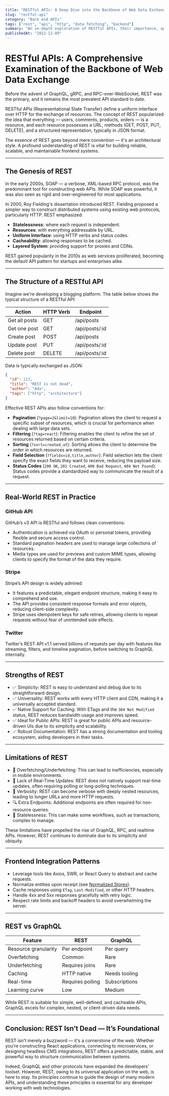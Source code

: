 ```yaml
---
title: "RESTful APIs: A Deep Dive into the Backbone of Web Data Exchange"
slug: "restful-api"
category: "Back end APIs"
tags: ["rest", "api", "http", "data fetching", "backend"]
summary: "An in-depth exploration of RESTful APIs, their importance, operational mechanism, and how modern frontend applications optimally consume them. Discover conventions, industry applications, caching, pagination, and prime practices for scalable API design."
publishedAt: "2022-12-09"
---
```


# RESTful APIs: A Comprehensive Examination of the Backbone of Web Data Exchange

Before the advent of GraphQL, gRPC, and RPC-over-WebSocket, REST was the primary, and it remains the most prevalent API standard to date.

RESTful APIs (Representational State Transfer) define a uniform interface over HTTP for the exchange of resources. The concept of REST popularized the idea that everything — users, comments, products, orders — is a resource, and each resource possesses a URL, methods (GET, POST, PUT, DELETE), and a structured representation, typically in JSON format.

The essence of REST goes beyond mere convention — it's an architectural style. A profound understanding of REST is vital for building reliable, scalable, and maintainable frontend systems.

---

## The Genesis of REST

In the early 2000s, SOAP — a verbose, XML-based RPC protocol, was the predominant tool for constructing web APIs. While SOAP was powerful, it was also seen as rigid and over-engineered for most applications.

In 2000, Roy Fielding's dissertation introduced REST. Fielding proposed a simpler way to construct distributed systems using existing web protocols, particularly HTTP. REST emphasized:
- **Statelessness**: where each request is independent.
- **Resources**: with everything addressable by URL.
- **Uniform Interface**: using HTTP verbs and status codes.
- **Cacheability**: allowing responses to be cached.
- **Layered System**: providing support for proxies and CDNs.

REST gained popularity in the 2010s as web services proliferated, becoming the default API pattern for startups and enterprises alike.

---

## The Structure of a RESTful API

Imagine we're developing a blogging platform. The table below shows the typical structure of a RESTful API:

| Action         | HTTP Verb | Endpoint          |
|----------------|-----------|-------------------|
| Get all posts  | GET       | /api/posts        |
| Get one post   | GET       | /api/posts/:id    |
| Create post    | POST      | /api/posts        |
| Update post    | PUT       | /api/posts/:id    |
| Delete post    | DELETE    | /api/posts/:id    |

Data is typically exchanged as JSON:
```json
{
  "id": 123,
  "title": "REST is not dead",
  "author": "Ada",
  "tags": ["http", "architecture"]
}
```

Effective REST APIs also follow conventions for:
- **Pagination** (`?page=2&limit=10`): Pagination allows the client to request a specific subset of resources, which is crucial for performance when dealing with large data sets.
- **Filtering** (`?tag=react`): Filtering enables the client to refine the set of resources returned based on certain criteria.
- **Sorting** (`?sort=created_at`): Sorting allows the client to determine the order in which resources are returned.
- **Field Selection** (`?fields=id,title,author`): Field selection lets the client specify the exact fields they want to receive, reducing the payload size.
- **Status Codes** (`200 OK`, `201 Created`, `400 Bad Request`, `404 Not Found`): Status codes provide a standardized way to communicate the result of a request.

---

## Real-World REST in Practice

### GitHub API

GitHub’s v3 API is RESTful and follows clean conventions:
- Authentication is achieved via OAuth or personal tokens, providing flexible and secure access control.
- Standard pagination headers are used to manage large collections of resources.
- Media types are used for previews and custom MIME types, allowing clients to specify the format of the data they require.

### Stripe

Stripe’s API design is widely admired:
- It features a predictable, elegant endpoint structure, making it easy to comprehend and use.
- The API provides consistent response formats and error objects, reducing client-side complexity.
- Stripe uses idempotent keys for safe retries, allowing clients to repeat requests without fear of unintended side effects.

### Twitter

Twitter’s REST API v1.1 served billions of requests per day with features like streaming, filters, and timeline pagination, before switching to GraphQL internally.

---

## Strengths of REST

- ✅ Simplicity: REST is easy to understand and debug due to its straightforward design.
- ✅ Universality: REST works with every HTTP client and CDN, making it a universally accepted standard.
- ✅ Native Support for Caching: With ETags and the `304 Not Modified` status, REST reduces bandwidth usage and improves speed.
- ✅ Ideal for Public APIs: REST is great for public APIs and resource-driven UIs due to its simplicity and scalability.
- ✅ Robust Documentation: REST has a strong documentation and tooling ecosystem, aiding developers in their tasks.

---

## Limitations of REST

- 🚧 Overfetching/Underfetching: This can lead to inefficiencies, especially in mobile environments.
- 🚫 Lack of Real-Time Updates: REST does not natively support real-time updates, often requiring polling or long-polling techniques.
- 🔁 Verbosity: REST can become verbose with deeply nested resources, leading to longer URLs and more HTTP requests.
- 🔍 Extra Endpoints: Additional endpoints are often required for non-resource queries.
- 🔐 Statelessness: This can make some workflows, such as transactions, complex to manage.

These limitations have propelled the rise of GraphQL, RPC, and realtime APIs. However, REST continues to dominate due to its simplicity and ubiquity.

---

## Frontend Integration Patterns

- Leverage tools like Axios, SWR, or React Query to abstract and cache requests.
- Normalize entities upon receipt (see [Normalized Stores](/normalized-stores)).
- Cache responses using `ETag`, `Last-Modified`, or other HTTP headers.
- Handle 4xx and 5xx responses gracefully with retry logic.
- Respect rate limits and backoff headers to avoid overwhelming the server.

---

## REST vs GraphQL

| Feature             | REST         | GraphQL       |
|---------------------|--------------|---------------|
| Resource granularity| Per endpoint | Per query     |
| Overfetching        | Common       | Rare          |
| Underfetching       | Requires joins | Rare        |
| Caching             | HTTP native  | Needs tooling |
| Real-time           | Requires polling | Subscriptions |
| Learning curve      | Low          | Medium        |

While REST is suitable for simple, well-defined, and cacheable APIs, GraphQL excels for complex, nested, or client-driven data needs.

---

## Conclusion: REST Isn’t Dead — It’s Foundational

REST isn't merely a buzzword — it's a cornerstone of the web. Whether you're constructing React applications, connecting to microservices, or designing headless CMS integrations, REST offers a predictable, stable, and powerful way to structure communication between systems.

Indeed, GraphQL and other protocols have expanded the developers' toolset. However, REST, owing to its universal application on the web, is here to stay. Its principles continue to guide the design of many modern APIs, and understanding these principles is essential for any developer working with web technologies.